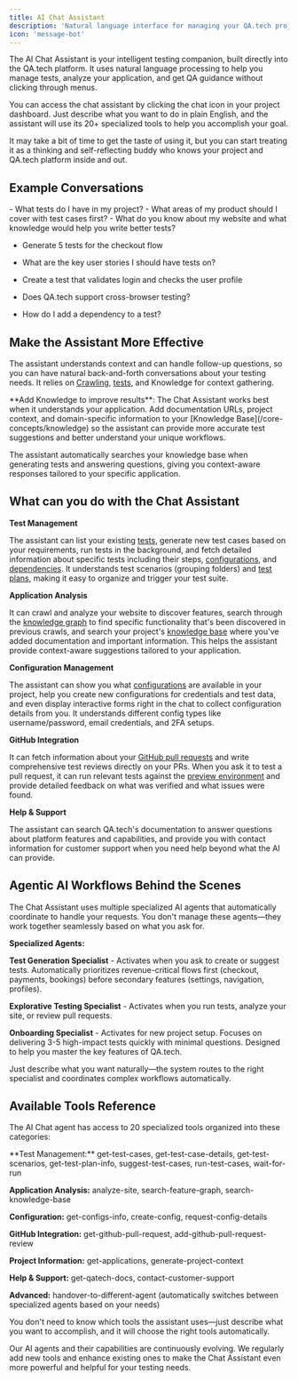 ```yaml
---
title: AI Chat Assistant
description: 'Natural language interface for managing your QA.tech projects'
icon: 'message-bot'
---
```


The AI Chat Assistant is your intelligent testing companion, built directly into the QA.tech platform. It uses natural language processing to help you manage tests, analyze your application, and get QA guidance without clicking through menus.

You can access the chat assistant by clicking the chat icon in your project dashboard. Just describe what you want to do in plain English, and the assistant will use its 20+ specialized tools to help you accomplish your goal.

It may take a bit of time to get the taste of using it, but you can start treating it as a thinking and self-reflecting buddy who knows your project and QA.tech platform inside and out.

## Example Conversations

<Tip>
- What tests do I have in my project?
- What areas of my product should I cover with test cases first?
- What do you know about my website and what knowledge would help you write better tests?

- Generate 5 tests for the checkout flow
- What are the key user stories I should have tests on?
- Create a test that validates login and checks the user profile

- Does QA.tech support cross-browser testing?
- How do I add a dependency to a test?
</Tip>


## Make the Assistant More Effective

The assistant understands context and can handle follow-up questions, so you can have natural back-and-forth conversations about your testing needs. It relies on [Crawling](/core-concepts/knowledge-graph), [tests](/core-concepts/tests-and-results), and Knowledge for context gathering. 

<Note>
**Add Knowledge to improve results**: The Chat Assistant works best when it understands your application. Add documentation URLs, project context, and domain-specific information to your [Knowledge Base](/core-concepts/knowledge) so the assistant can provide more accurate test suggestions and better understand your unique workflows.

The assistant automatically searches your knowledge base when generating tests and answering questions, giving you context-aware responses tailored to your specific application.
</Note>

## What can you do with the Chat Assistant

**Test Management**

The assistant can list your existing [tests](/core-concepts/tests-and-results), generate new test cases based on your requirements, run tests in the background, and fetch detailed information about specific tests including their steps, [configurations](/core-concepts/configs), and [dependencies](/core-concepts/dependencies). It understands test scenarios (grouping folders) and [test plans](/core-concepts/test-plans), making it easy to organize and trigger your test suite.

**Application Analysis**

It can crawl and analyze your website to discover features, search through the [knowledge graph](/core-concepts/knowledge-graph) to find specific functionality that's been discovered in previous crawls, and search your project's [knowledge base](/core-concepts/knowledge) where you've added documentation and important information. This helps the assistant provide context-aware suggestions tailored to your application.

**Configuration Management**

The assistant can show you what [configurations](/core-concepts/configs) are available in your project, help you create new configurations for credentials and test data, and even display interactive forms right in the chat to collect configuration details from you. It understands different config types like username/password, email credentials, and 2FA setups.

**GitHub Integration**

It can fetch information about your [GitHub pull requests](/configuration/github) and write comprehensive test reviews directly on your PRs. When you ask it to test a pull request, it can run relevant tests against the [preview environment](/core-concepts/preview-environments) and provide detailed feedback on what was verified and what issues were found.

**Help & Support**

The assistant can search QA.tech's documentation to answer questions about platform features and capabilities, and provide you with contact information for customer support when you need help beyond what the AI can provide.

## Agentic AI Workflows Behind the Scenes

The Chat Assistant uses multiple specialized AI agents that automatically coordinate to handle your requests. You don't manage these agents—they work together seamlessly based on what you ask for.

**Specialized Agents:**

**Test Generation Specialist** - Activates when you ask to create or suggest tests. Automatically prioritizes revenue-critical flows first (checkout, payments, bookings) before secondary features (settings, navigation, profiles).

**Explorative Testing Specialist** - Activates when you run tests, analyze your site, or review pull requests.

**Onboarding Specialist** - Activates for new project setup. Focuses on delivering 3-5 high-impact tests quickly with minimal questions. Designed to help you master the key features of QA.tech.

Just describe what you want naturally—the system routes to the right specialist and coordinates complex workflows automatically.

## Available Tools Reference

The AI Chat agent has access to 20 specialized tools organized into these categories:

<Note>
**Test Management:** get-test-cases, get-test-case-details, get-test-scenarios, get-test-plan-info, suggest-test-cases, run-test-cases, wait-for-run

**Application Analysis:** analyze-site, search-feature-graph, search-knowledge-base

**Configuration:** get-configs-info, create-config, request-config-details

**GitHub Integration:** get-github-pull-request, add-github-pull-request-review

**Project Information:** get-applications, generate-project-context

**Help & Support:** get-qatech-docs, contact-customer-support

**Advanced:** handover-to-different-agent (automatically switches between specialized agents based on your needs)
</Note>

You don't need to know which tools the assistant uses—just describe what you want to accomplish, and it will choose the right tools automatically.

Our AI agents and their capabilities are continuously evolving. We regularly add new tools and enhance existing ones to make the Chat Assistant even more powerful and helpful for your testing needs.